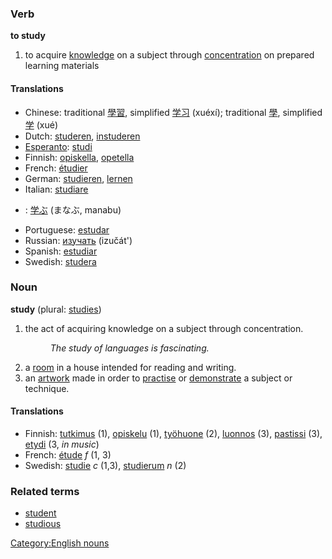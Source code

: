 ===Verb===
'''to study'''

# to acquire [[knowledge]] on a subject through [[concentration]] on prepared learning materials

====Translations====
*Chinese: traditional [[學習]], simplified [[学习]] (xuéxí); traditional [[學]], simplified [[学]] (xué)
*Dutch: [[studeren]], [[instuderen]]
*[[Esperanto]]: [[studi]]
*Finnish: [[opiskella]], [[opetella]]
*French: [[étudier]]
*German: [[studieren]], [[:de:lernen|lernen]]
*Italian: [[studiare]]
*{{ja}}: [[学ぶ]] (まなぶ, manabu)
*Portuguese: [[estudar]]
*Russian: [[изучать]] (izučát')
*Spanish: [[estudiar]]
*Swedish: [[studera]]

===Noun===
'''study''' (plural: [[studies]])

# the act of acquiring knowledge on a subject through concentration.
#:''The study of languages is fascinating.''
# a [[room]] in a house intended for reading and writing.
# an [[artwork]] made in order to [[practise]] or [[demonstrate]] a subject or technique.

====Translations====
*Finnish: [[tutkimus]] (1), [[opiskelu]] (1), [[työhuone]] (2), [[luonnos]] (3), [[pastissi]] (3), [[etydi]] (3, ''in music'')
*French: [[étude]] ''f'' (1, 3)
*Swedish: [[studie]] ''c'' (1,3), [[studierum]] ''n'' (2)

===Related terms===
*[[student]]
*[[studious]]

[[Category:English nouns]]